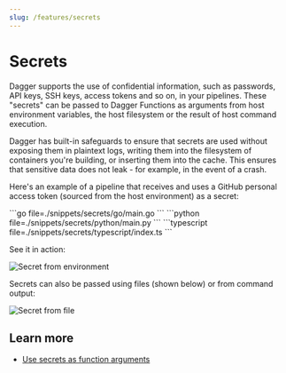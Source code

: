 ```yaml
---
slug: /features/secrets
---
```


# Secrets

Dagger supports the use of confidential information, such as passwords, API keys, SSH keys, access tokens and so on, in your pipelines. These "secrets" can be passed to Dagger Functions as arguments from host environment variables, the host filesystem or the result of host command execution.

Dagger has built-in safeguards to ensure that secrets are used without exposing them in plaintext logs, writing them into the filesystem of containers you're building, or inserting them into the cache. This ensures that sensitive data does not leak - for example, in the event of a crash.

Here's an example of a pipeline that receives and uses a GitHub personal access token (sourced from the host environment) as a secret:

<Tabs groupId="language">
<TabItem value="Go">
```go file=./snippets/secrets/go/main.go
```
</TabItem>
<TabItem value="Python">
```python file=./snippets/secrets/python/main.py
```
</TabItem>
<TabItem value="TypeScript">
```typescript file=./snippets/secrets/typescript/index.ts
```
</TabItem>
</Tabs>

See it in action:

![Secret from environment](/img/current_docs/features/secrets-env.gif)

Secrets can also be passed using files (shown below) or from command output:

![Secret from file](/img/current_docs/features/secrets-file.gif)

## Learn more

- [Use secrets as function arguments](../api/arguments.mdx#secret-arguments)
